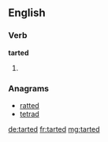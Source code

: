 ==English==

===Verb===
'''tarted'''

# {{past of|tart}}

===Anagrams===
* [[ratted#English|ratted]]
* [[tetrad#English|tetrad]]

[[de:tarted]]
[[fr:tarted]]
[[mg:tarted]]